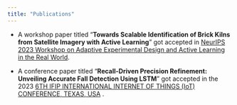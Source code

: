 ---
title: "Publications"
---

- A workshop paper titled "**Towards Scalable Identification of Brick Kilns from Satellite Imagery with Active Learning**" got accepted in [NeurIPS 2023 Workshop on Adaptive Experimental Design and Active Learning in the Real World](https://realworldml.github.io/neurips2023/).  

- A conference paper titled "**Recall-Driven Precision Refinement: Unveiling Accurate Fall Detection Using LSTM**" got accepted in the 2023 [6TH IFIP INTERNATIONAL INTERNET OF THINGS (IoT) CONFERENCE, TEXAS, USA](https://link.springer.com/chapter/10.1007/978-3-031-45882-8_6) .
